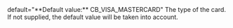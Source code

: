   
<ParamField body="CardType" type="string" required>   
default="**Default value:** CB_VISA_MASTERCARD"    
The type of the card. If not supplied, the default value will be taken into account.  
</ParamField>